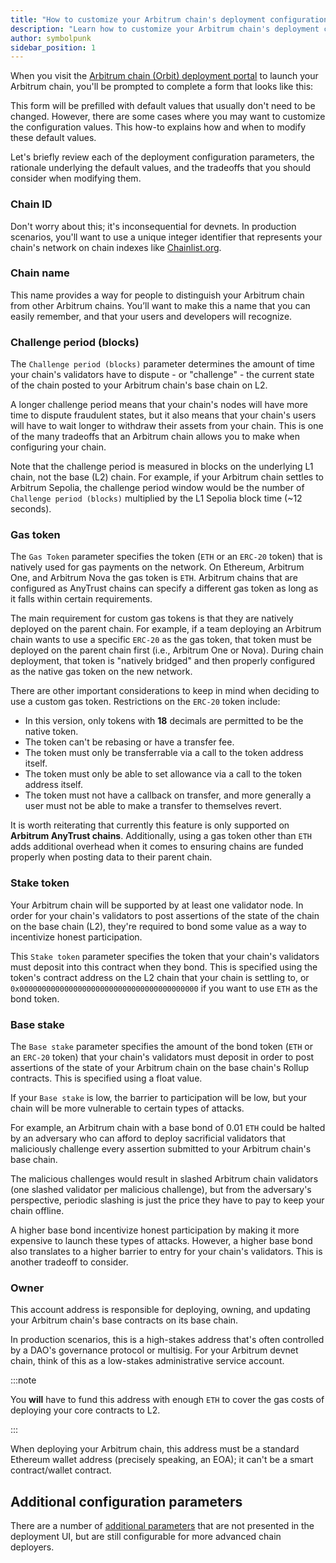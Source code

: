 ```yaml
---
title: "How to customize your Arbitrum chain's deployment configuration"
description: "Learn how to customize your Arbitrum chain's deployment configuration in the Arbitrum chain deployment portal."
author: symbolpunk
sidebar_position: 1
---
```


When you visit the [Arbitrum chain (Orbit) deployment portal](https://orbit.arbitrum.io/) to launch your Arbitrum chain, you'll be prompted to complete a form that looks like this:


<PlaceholderForm inputs="Chain ID, Chain name, Challenge period (blocks), Stake token, Base stake, Owner" />

This form will be prefilled with default values that usually don't need to be changed. However, there are some cases where you may want to customize the configuration values. This how-to explains how and when to modify these default values.

Let's briefly review each of the deployment configuration parameters, the rationale underlying the default values, and the tradeoffs that you should consider when modifying them.

### Chain ID

Don't worry about this; it's inconsequential for devnets. In production scenarios, you'll want to use a unique integer identifier that represents your chain's network on chain indexes like [Chainlist.org](http://chainlist.org).

### Chain name

This name provides a way for people to distinguish your Arbitrum chain from other Arbitrum chains. You’ll want to make this a name that you can easily remember, and that your users and developers will recognize.

### Challenge period (blocks)

The `Challenge period (blocks)` parameter determines the amount of time your chain's validators have to dispute - or "challenge" - the current state of the chain posted to your Arbitrum chain's base chain on L2.

A longer challenge period means that your chain's nodes will have more time to dispute fraudulent states, but it also means that your chain's users will have to wait longer to withdraw their assets from your chain. This is one of the many tradeoffs that an Arbitrum chain allows you to make when configuring your chain.

Note that the challenge period is measured in blocks on the underlying L1 chain, not the base (L2) chain. For example, if your Arbitrum chain settles to Arbitrum Sepolia, the challenge period window would be the number of `Challenge period (blocks)` multiplied by the L1 Sepolia block time (~12 seconds).

<!-- todo: revisit and discuss defaults -->

### Gas token

The `Gas Token` parameter specifies the token (`ETH` or an `ERC-20` token) that is natively used for gas payments on the network. On Ethereum, Arbitrum One, and Arbitrum Nova the gas token is `ETH`. Arbitrum chains that are configured as AnyTrust chains can specify a different gas token as long as it falls within certain requirements.

The main requirement for custom gas tokens is that they are natively deployed on the parent chain. For example, if a team deploying an Arbitrum chain wants to use a specific `ERC-20` as the gas token, that token must be deployed on the parent chain first (i.e., Arbitrum One or Nova). During chain deployment, that token is "natively bridged" and then properly configured as the native gas token on the new network.

There are other important considerations to keep in mind when deciding to use a custom gas token. Restrictions on the `ERC-20` token include:

- In this version, only tokens with **18** decimals are permitted to be the native token.
- The token can't be rebasing or have a transfer fee.
- The token must only be transferrable via a call to the token address itself.
- The token must only be able to set allowance via a call to the token address itself.
- The token must not have a callback on transfer, and more generally a user must not be able to make a transfer to themselves revert.

It is worth reiterating that currently this feature is only supported on **Arbitrum AnyTrust chains**. Additionally, using a gas token other than `ETH` adds additional overhead when it comes to ensuring chains are funded properly when posting data to their parent chain.

### Stake token

Your Arbitrum chain will be supported by at least one validator node. In order for your chain's validators to post assertions of the state of the chain on the base chain (L2), they're required to bond some value as a way to incentivize honest participation.

This `Stake token` parameter specifies the token that your chain's validators must deposit into this contract when they bond. This is specified using the token's contract address on the L2 chain that your chain is settling to, or `0x0000000000000000000000000000000000000000` if you want to use `ETH` as the bond token.

### Base stake

The `Base stake` parameter specifies the amount of the bond token (`ETH` or an `ERC-20` token) that your chain's validators must deposit in order to post assertions of the state of your Arbitrum chain on the base chain's Rollup contracts. This is specified using a float value.

If your `Base stake` is low, the barrier to participation will be low, but your chain will be more vulnerable to certain types of attacks.

For example, an Arbitrum chain with a base bond of 0.01 `ETH` could be halted by an adversary who can afford to deploy sacrificial validators that maliciously challenge every assertion submitted to your Arbitrum chain's base chain.

The malicious challenges would result in slashed Arbitrum chain validators (one slashed validator per malicious challenge), but from the adversary's perspective, periodic slashing is just the price they have to pay to keep your chain offline.

A higher base bond incentivize honest participation by making it more expensive to launch these types of attacks. However, a higher base bond also translates to a higher barrier to entry for your chain's validators. This is another tradeoff to consider.

### Owner

This account address is responsible for deploying, owning, and updating your Arbitrum chain's base contracts on its base chain.

<!-- possible cut / clarification: --**rollup owner**, and also it has been used as **chain owner** -->

In production scenarios, this is a high-stakes address that's often controlled by a DAO's governance protocol or multisig. For your Arbitrum devnet chain, think of this as a low-stakes administrative service account.

:::note

You **will** have to fund this address with enough `ETH` to cover the gas costs of deploying your core contracts to L2.

:::

When deploying your Arbitrum chain, this address must be a standard Ethereum wallet address (precisely speaking, an EOA); it can't be a smart contract/wallet contract.

## Additional configuration parameters

There are a number of [additional parameters](/launch-arbitrum-chain/reference/additional-configuration-parameters.md) that are not presented in the deployment UI, but are still configurable for more advanced chain deployers.
